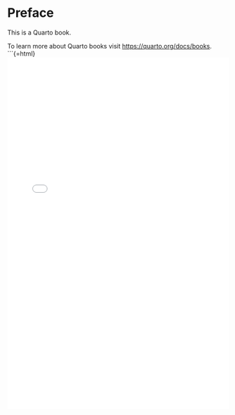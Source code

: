 # Preface {.unnumbered}

This is a Quarto book.

To learn more about Quarto books visit <https://quarto.org/docs/books>.
```{=html}
<iframe src="widget.html?prompt_id=p_value_interpretation" width="100%" height="800" style="border:none;"></iframe>